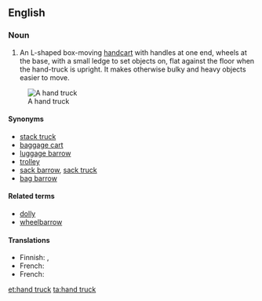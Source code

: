 ==English==

===Noun===
{{en-noun|sg=[[hand]] [[truck]]}}
{{wikipedia}}

# An L-shaped box-moving [[handcart]] with handles at one end, wheels at the base, with a small ledge to set objects on, flat against the floor when the hand-truck is upright. It makes otherwise bulky and heavy objects easier to move.

[[Image:Handtruck.JPG|thumb|A hand truck]]
====Synonyms====
* [[stack truck]]
* [[baggage cart]]
* [[luggage barrow]]
* [[trolley]] {{qualifier|United Kingdom}}
* [[sack barrow]], [[sack truck]] {{qualifier|United Kingdom}}
* [[bag barrow]] {{qualifier|New Zealand}}

====Related terms====
* [[dolly]]
* [[wheelbarrow]]

====Translations====
{{trans-top|box-moving handcart}}
* Finnish: {{t|fi|nokkakärry}}, {{t|fi|pakettikärry}}
* French: {{t|fr|diable|m}}
* French: {{t|fr|diable|m}}
{{trans-mid}}
{{trans-bottom}}

[[et:hand truck]]
[[ta:hand truck]]
